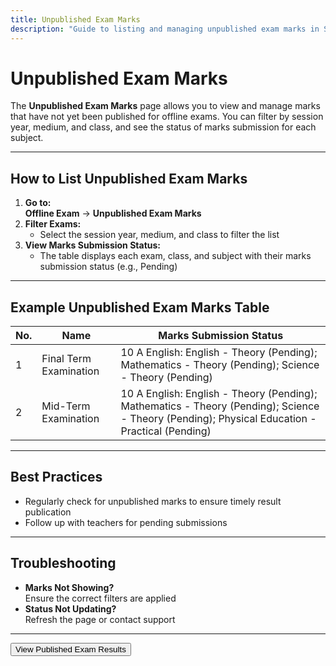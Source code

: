 ```yaml
---
title: Unpublished Exam Marks
description: "Guide to listing and managing unpublished exam marks in School CRM."
---
```


# Unpublished Exam Marks

The **Unpublished Exam Marks** page allows you to view and manage marks that have not yet been published for offline exams. You can filter by session year, medium, and class, and see the status of marks submission for each subject.

---

## How to List Unpublished Exam Marks

1. **Go to:**  
   **Offline Exam** → **Unpublished Exam Marks**
2. **Filter Exams:**
   - Select the session year, medium, and class to filter the list
3. **View Marks Submission Status:**
   - The table displays each exam, class, and subject with their marks submission status (e.g., Pending)

---

## Example Unpublished Exam Marks Table

| No. | Name                   | Marks Submission Status                |
|-----|------------------------|----------------------------------------|
| 1   | Final Term Examination | 10 A English: English - Theory (Pending); Mathematics - Theory (Pending); Science - Theory (Pending) |
| 2   | Mid-Term Examination   | 10 A English: English - Theory (Pending); Mathematics - Theory (Pending); Science - Theory (Pending); Physical Education - Practical (Pending) |

---

## Best Practices
- Regularly check for unpublished marks to ensure timely result publication
- Follow up with teachers for pending submissions

---

## Troubleshooting
- **Marks Not Showing?**  
  Ensure the correct filters are applied
- **Status Not Updating?**  
  Refresh the page or contact support

---

<Button href="/offline-exam/published-exam" variant="primary">
  View Published Exam Results
</Button> 